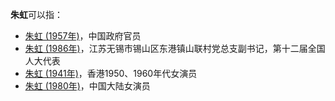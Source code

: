'''朱虹'''可以指：
* [[朱虹_(1957年)|朱虹 (1957年)]]，中国政府官员
* [[朱虹_(1986年)|朱虹 (1986年)]]，江苏无锡市锡山区东港镇山联村党总支副书记，第十二届全国人大代表
* [[朱虹_(1941年)|朱虹 (1941年)]]，香港1950、1960年代女演员
* [[朱虹_(1980年)|朱虹 (1980年)]]，中国大陆女演员
{{Disambiguation|H|Cat=二字朱姓人名消歧义}}